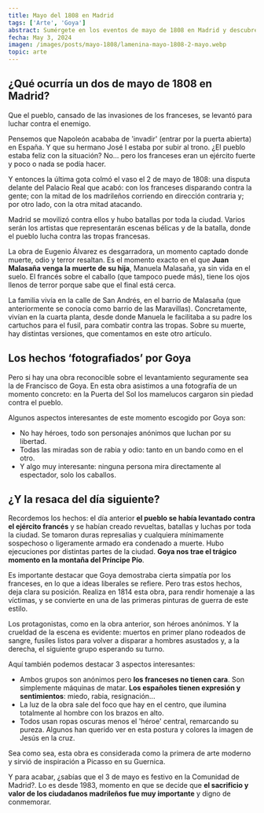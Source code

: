 ```yaml
---
title: Mayo del 1808 en Madrid
tags: ['Arte', 'Goya']
abstract: Sumérgete en los eventos de mayo de 1808 en Madrid y descubre cómo estos sucesos marcaron un hito en la historia española y su relevancia en la lucha por la independencia.
fecha: May 3, 2024
imagen: /images/posts/mayo-1808/lamenina-mayo-1808-2-mayo.webp
topic: arte
---
```


## ¿Qué ocurría un dos de mayo de 1808 en Madrid?

Que el pueblo, cansado de las invasiones de los franceses, se levantó para luchar contra el enemigo.

Pensemos que Napoleón acababa de 'invadir' (entrar por la puerta abierta) en España. Y que su hermano José I estaba por subir al trono. ¿El pueblo estaba feliz con la situación? No… pero los franceses eran un ejército fuerte y poco o nada se podía hacer. 

Y entonces la última gota colmó el vaso el 2 de mayo de 1808: una disputa delante del Palacio Real que acabó: con los franceses disparando contra la gente; con la mitad de los madrileños corriendo en dirección contraria y; por otro lado, con la otra mitad atacando.

<PostImage
  src="/images/posts/mayo-1808/lamenina-mayo-1808-calle-cuchilleros.webp"
  alt="«El dos de mayo en Madrid. Escenas en la calle de Cuchilleros». Ilustración de Huertas en el número del 2 de mayo de 1908 de la revista Blanco y Negro"
  caption="«El dos de mayo en Madrid. Escenas en la calle de Cuchilleros». Ilustración de Huertas en el número del 2 de mayo de 1908 de la revista Blanco y Negro"
/>

Madrid se movilizó contra ellos y hubo batallas por toda la ciudad. Varios serán los artistas que representarán escenas bélicas y de la batalla, donde el pueblo lucha contra las tropas francesas.

<PostImage
  src="/images/posts/mayo-1808/lamenina-mayo-1808-malasana-contra-franceses.webp"
  alt="Malasaña y su hija batiéndose contra los franceses, por Eugenio Álvarez Dumont (1887)."
  caption="Malasaña y su hija batiéndose contra los franceses, por Eugenio Álvarez Dumont (1887)."
/>

La obra de Eugenio Álvarez es desgarradora, un momento captado donde muerte, odio y terror resaltan. Es el momento exacto en el que **Juan Malasaña venga la muerte de su hija**, Manuela Malasaña, ya sin vida en el suelo. El francés sobre el caballo (que tampoco puede más), tiene los ojos llenos de terror porque sabe que el final está cerca.

La familia vivía en la calle de San Andrés, en el barrio de Malasaña (que anteriormente se conocía como barrio de las Maravillas). Concretamente, vivían en la cuarta planta, desde donde Manuela le facilitaba a su padre los cartuchos para el fusil, para combatir contra las tropas. Sobre su muerte, hay distintas versiones, que comentamos en este otro artículo.

## Los hechos ‘fotografiados’ por Goya

Pero si hay una obra reconocible sobre el levantamiento seguramente sea la de Francisco de Goya. En esta obra asistimos a una fotografía de un momento concreto: en la Puerta del Sol los mamelucos cargaron sin piedad contra el pueblo.

<PostImage
  src="/images/posts/mayo-1808/lamenina-mayo-1808-2-mayo.webp"
  alt="El dos de mayo de 1808 en Madrid, Francisco de Goya"
  caption="El dos de mayo de 1808 en Madrid, Francisco de Goya"
  orientation="horizontal"
/>

Algunos aspectos interesantes de este momento escogido por Goya son:

- No hay héroes, todo son personajes anónimos que luchan por su libertad.
- Todas las miradas son de rabia y odio: tanto en un bando como en el otro.
- Y algo muy interesante: ninguna persona mira directamente al espectador, solo los caballos.

## ¿Y la resaca del día siguiente?

Recordemos los hechos: el día anterior **el pueblo se había levantado contra el ejército francés** y se habían creado revueltas, batallas y luchas por toda la ciudad. Se tomaron duras represalias y cualquiera mínimamente sospechoso o ligeramente armado era condenado a muerte. Hubo ejecuciones por distintas partes de la ciudad. **Goya nos trae el trágico momento en la montaña del Príncipe Pío**.

<PostImage
  src="/images/posts/mayo-1808/lamenina-mayo-1808-fusilamientos-3-mayo.webp"
  alt="El 3 de mayo en Madrid (1814). Los fusilamientos en la montaña del Príncipe Pío, Francisco Goya."
  caption="El 3 de mayo en Madrid (1814). Los fusilamientos en la montaña del Príncipe Pío, Francisco Goya."
  orientation="horizontal"
/>

Es importante destacar que Goya demostraba cierta simpatía por los franceses, en lo que a ideas liberales se refiere. Pero tras estos hechos, deja clara su posición. Realiza en 1814 esta obra, para rendir homenaje a las víctimas, y se convierte en una de las primeras pinturas de guerra de este estilo.

Los protagonistas, como en la obra anterior, son héroes anónimos. Y la crueldad de la escena es evidente: muertos en primer plano rodeados de sangre, fusiles listos para volver a disparar a hombres asustados y, a la derecha, el siguiente grupo esperando su turno.

Aquí también podemos destacar 3 aspectos interesantes:

- Ambos grupos son anónimos pero **los franceses no tienen cara**. Son simplemente máquinas de matar. **Los españoles tienen expresión y sentimientos**: miedo, rabia, resignación...
- La luz de la obra sale del foco que hay en el centro, que ilumina totalmente al hombre con los brazos en alto.
- Todos usan ropas oscuras menos el 'héroe' central, remarcando su pureza. Algunos han querido ver en esta postura y colores la imagen de Jesús en la cruz.

Sea como sea, esta obra es considerada como la primera de arte moderno y sirvió de inspiración a Picasso en su Guernica.

Y para acabar, ¿sabías que el 3 de mayo es festivo en la Comunidad de Madrid?. Lo es desde 1983, momento en que se decide que **el sacrificio y valor de los ciudadanos madrileños fue muy importante** y digno de conmemorar.